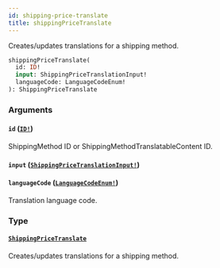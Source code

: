 ```yaml
---
id: shipping-price-translate
title: shippingPriceTranslate
---
```


Creates/updates translations for a shipping method.

```graphql
shippingPriceTranslate(
  id: ID!
  input: ShippingPriceTranslationInput!
  languageCode: LanguageCodeEnum!
): ShippingPriceTranslate

```

### Arguments

#### `id` ([`ID!`](/docs/developer/api-reference/scalars/id))

ShippingMethod ID or ShippingMethodTranslatableContent ID.

#### `input` ([`ShippingPriceTranslationInput!`](/docs/developer/api-reference/inputs/shipping-price-translation-input))

#### `languageCode` ([`LanguageCodeEnum!`](/docs/developer/api-reference/enums/language-code-enum))

Translation language code.

### Type

#### [`ShippingPriceTranslate`](/docs/developer/api-reference/objects/shipping-price-translate)

Creates/updates translations for a shipping method.
